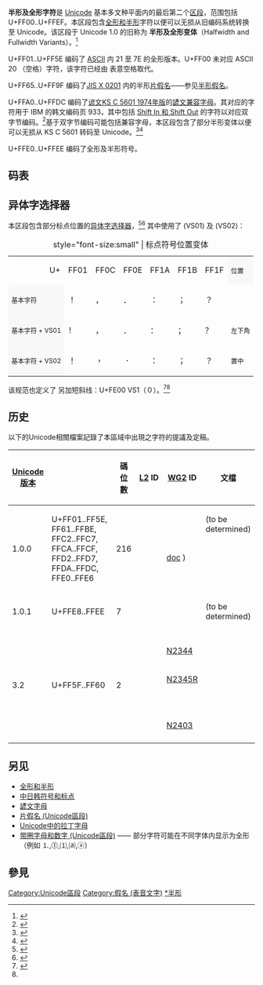 {{NoteTA
|G1=IT
}}
{{Infobox Unicode block
|blockname  = 半形及全形字符
|rangestart = FF00
|rangeend   = FFEF
|script1 = {{nowrap|[[谚文|谚文]]（52 个字符）}}
|script2 = {{nowrap|[[片假名|片假名]]（55 个字符）}}
|script3 = {{nowrap|[[拉丁文字|拉丁文字]]（52 个字符）}}
|script4 = {{nowrap|普通（66 char.)}}
|symbols    = 异体宽度字符
|1_0_0      = 216
|1_0_1      = 7
|3_2        = 2
|note = <ref>{{cite web|url=https://www.unicode.org/versions/Unicode1.0.0/Notice.pdf|title=Unicode 1.0.1 Addendum|work=The Unicode Standard|date=1992-11-03|access-date=2016-07-09|url-status=no|archive-url=https://web.archive.org/web/20160702004420/http://www.unicode.org/versions/Unicode1.0.0/Notice.pdf|archive-date=2016-07-02}}</ref><ref>{{cite web|url=https://www.unicode.org|title=Unicode character database|work=The Unicode Standard|access-date=2016-07-09|url-status=no|archive-url=https://web.archive.org/web/20160710080729/http://www.unicode.org/|archive-date=2016-07-10}}</ref><ref>{{cite web|url=https://www.unicode.org/versions/enumeratedversions.html|title=Enumerated Versions of The Unicode Standard|work=The Unicode Standard|access-date=2016-07-09|url-status=no|archive-url=https://web.archive.org/web/20160629001311/http://www.unicode.org/versions/enumeratedversions.html|archive-date=2016-06-29}}</ref>
}}

'''半形及全形字符'''是 [[Unicode|Unicode]] 基本多文种平面内的最后第二个[[Unicode区段|区段]]，范围包括 U+FF00..U+FFEF。本区段包含[[全形和半形|全形和半形]]字符以便可以无损从旧编码系统转换至 Unicode。该区段于 Unicode 1.0 的旧称为 '''半形及全形变体'''（Halfwidth and Fullwidth Variants）。<ref>{{cite web |url=https://www.unicode.org/versions/Unicode1.0.0/CodeCharts2.pdf |work=The Unicode Standard |version=version 1.0 |title=3.8: Block-by-Block Charts |publisher=[[Unicode_Consortium|Unicode Consortium]] |access-date=2021-02-04 |archive-date=2021-02-11 |archive-url=https://web.archive.org/web/20210211080017/https://www.unicode.org/versions/Unicode1.0.0/CodeCharts2.pdf |dead-url=no }}</ref>

U+FF01..U+FF5E 编码了 [[ASCII|ASCII]] 内 21 至 7E 的全形版本。U+FF00 未对应 ASCII 20 （空格）字符，该字符已经由 {{unichar|3000|IDEOGRAPHIC SPACE}} 表意空格取代。

U+FF65..U+FF9F 编码了[[JIS_X_0201|JIS X 0201]] 内的半形[[片假名|片假名]]——参见[[半形假名|半形假名]]。

U+FFA0..U+FFDC 编码了[[谚文|谚文]][[KS_C_5601#1974|KS C 5601 1974年版]]的[[諺文相容字母_(Unicode區段)|諺文兼容字母]]。其对应的字符用于 IBM 的韩文编码页 933，其中包括 [[Shift_In|Shift In 和 Shift Out]] 的字符以对应双字节编码。<ref name="ibm933">{{cite web|url=http://demo.icu-project.org/icu-bin/convexp?conv=ibm-933|title=ICU Demonstration - Converter Explorer|website=demo.icu-project.org|access-date=7 May 2018}}</ref>基于双字节编码可能包括兼容字母，本区段包含了部分半形变体以便可以无损从 KS C 5601 转码至 Unicode。<ref name=hwfwblame>{{Cite web |url=https://harjit.moe/hwfwblame.html |title=存档副本 |access-date=2021-02-04 |archive-date=2021-02-16 |archive-url=https://web.archive.org/web/20210216200902/https://harjit.moe/hwfwblame.html |dead-url=no }}</ref><ref>{{Cite web |url=http://userguide.icu-project.org/conversion/data |title=存档副本 |access-date=2021-02-04 |archive-date=2021-01-16 |archive-url=https://web.archive.org/web/20210116003849/http://userguide.icu-project.org/conversion/data |dead-url=no }}</ref>

U+FFE0..U+FFEE 编码了全形及半形符号。

== 码表 ==
{{Unicode chart Halfwidth and Fullwidth Forms}}

== 异体字选择器 ==
{{main|异体字选择器}}
本区段包含部分标点位置的[[异体字选择器|异体字选择器]]，<ref>{{cite web|url=https://www.unicode.org/L2/L2017/17436r-sv-eastsian-punct.pdf|title=L2/17-436: Proposal to add standardized variation sequences for fullwidth East Asian punctuation|date=2018-01-21|first=Ken|last=Lunde|access-date=2021-02-04|archive-date=2020-01-31|archive-url=https://web.archive.org/web/20200131212842/http://www.unicode.org/L2/L2017/17436r-sv-eastsian-punct.pdf|dead-url=no}}</ref><ref name="stdvar">{{cite web|url=https://www.unicode.org/Public/UNIDATA/StandardizedVariants.txt|title=Unicode Character Database: Standardized Variation Sequences|publisher=The Unicode Consortium|access-date=2021-02-04|archive-date=2021-02-09|archive-url=https://web.archive.org/web/20210209131535/https://www.unicode.org/Public/UNIDATA/StandardizedVariants.txt|dead-url=no}}</ref>  其中使用了 {{unichar|FE00|VARIATION SELECTOR-1}} (VS01) 及 {{unichar|FE01|VARIATION SELECTOR-2}} (VS02)：
{| class="wikitable nounderlines" style="border-collapse:collapse;background:#FFFFFF;font-size:large;text-align:center"
|+style="font-size:small" | 标点符号位置变体
|-style="background:#F8F8F8;font-size:small"
| style="text-align:right" | U+ || FF01 || FF0C || FF0E || FF1A || FF1B || FF1F || style="background:#F8F8F8;font-size:small;text-align:left" | 位置
|-
| style="background:#F8F8F8;font-size:small;text-align:left" | 基本字符 || ！ || ， || ． || ： || ； || ？ || style="font-size:small;text-align:left" | 
|-
| style="background:#F8F8F8;font-size:small;text-align:left" | 基本字符 + VS01 || ！︀ || ，︀ || ．︀ || ：︀ || ；︀ || ？︀ || style="font-size:small;text-align:left" | 左下角
|-
| style="background:#F8F8F8;font-size:small;text-align:left" | 基本字符 + VS02 || ！︁ || ，︁ || ．︁ || ：︁ || ；︁ || ？︁ || style="font-size:small;text-align:left" | 置中
|}

该规范也定义了 {{unichar|FF10|全宽数字〇}}另加短斜线：U+FE00 VS1（０︀）。<ref>{{cite web|url=https://www.unicode.org/L2/L2015/15268-slashed-zero.pdf|title=L2/15-268: Proposal to Represent the Slashed Zero Variant of Empty Set|date=2015-10-30|first1=Barbara|last1=Beeton|first2=Asmus|last2=Freytag|first3=Laurențiu|last3=Iancu|first4=Murray|last4=Sargent|access-date=2021-02-04|archive-date=2016-10-21|archive-url=https://web.archive.org/web/20161021032542/http://www.unicode.org/L2/L2015/15268-slashed-zero.pdf|dead-url=no}}</ref><ref name="stdvar"/>

== 历史 ==
以下的Unicode相關檔案記錄了本區域中出現之字符的提議及定稿。

{| class="wikitable collapsible collapsed"
|-
! [[Unicode#版本|Unicode<br>版本]] !! {{nobr|最終碼位<ref group=lower-alpha name=final/>}} !! 碼位數 !! [[International_Committee_for_Information_Technology_Standards|L2]] ID !! [[ISO/IEC_JTC_1/SC_2|WG2]] ID !! 文檔
|-
| rowspan="9" | 1.0.0 || rowspan="9" width="180" | U+FF01..FF5E, FF61..FFBE, FFC2..FFC7, FFCA..FFCF, FFD2..FFD7, FFDA..FFDC, FFE0..FFE6 || rowspan="9" | 216 || || || (to be determined)
|-
| || {{nobr|[https://www.unicode.org/wg2/docs/n4403.pdf N4403 (pdf],}} [https://www.unicode.org/wg2/docs/n4403.doc doc] {{Wayback|url=https://www.unicode.org/wg2/docs/n4403.doc |date=20210916232935 }}) || {{Citation|title=Unconfirmed minutes of WG 2 meeting 61, Holiday Inn, Vilnius, Lithuania; 2013-06-10/14|date=2014-01-28|first=V. S.|last=Umamaheswaran|section=Resolution M61.01}}
|-
| {{nobr|[https://www.unicode.org/L2/L2017/17056-sv-western-vs-eastasian.pdf L2/17-056]}} || || {{Citation|title=Proposal to add standardized variation sequences|date=2017-02-13|first=Ken|last=Lunde|author-link=Ken Lunde}}
|-
| {{nobr|[https://www.unicode.org/L2/L2017/17436r-sv-eastsian-punct.pdf L2/17-436]}} || || {{Citation|title=Proposal to add standardized variation sequences for fullwidth East Asian punctuation|date=2018-01-21|first=Ken|last=Lunde}}
|-
| {{nobr|[https://www.unicode.org/L2/L2018/18039-script-adhoc-rec.pdf L2/18-039]}} || || {{Citation|title=Recommendations to UTC #154 January 2018 on Script Proposals|date=2018-01-19|first1=Deborah|last1=Anderson|first2=Ken|last2=Whistler|first3=Roozbeh|last3=Pournader|first4=Lisa|last4=Moore|first5=Hai|last5=Liang|first6=Richard|last6=Cook|section=24. Fullwidth East Asian Punctuation}}
|-
| {{nobr|[https://www.unicode.org/L2/L2017/17362.htm L2/17-362]}} || || {{Citation|title=UTC #153 Minutes|date=2018-02-02|first=Lisa|last=Moore|section=B.4.1 New Proposal to add standardized variation sequence for U+FF10 FULL WIDTH DIGIT ZERO}}
|-
| {{nobr|[https://www.unicode.org/L2/L2018/18115.htm L2/18-115]}} || || {{Citation|title=UTC #155 Minutes|date=2018-05-09|first=Lisa|last=Moore|section=Consensus 154-C17|quote=Add 16 standardized variation sequences based on L2/17-436R, for Unicode 12.0.}}
|-
| {{nobr|[https://www.unicode.org/L2/L2019/19055-segment-fullwd-digits.txt L2/19-055]}} || || {{Citation|title=Proposed Changes in the Segmentation Property Values for Fullwidth Digits |date=2019-01-14|first=Laurențiu|last=Iancu}}
|-
| {{nobr|[https://www.unicode.org/L2/L2019/19008.htm L2/19-008]}} || || {{Citation|title=UTC #158 Minutes |date=2019-02-08|first=Lisa|last=Moore|section=B.11.11.1.2 Proposed changes in the segmentation property values for fullwidth digits}}
|-
| 1.0.1 || width="180" | U+FFE8..FFEE || 7 || || || (to be determined)
|-
| rowspan="11" | 3.2 || rowspan="11" width="180" | U+FF5F..FF60 || rowspan="11" | 2 || {{nobr|[https://www.unicode.org/L2/L1999/99052.htm L2/99-052]}} || || {{Citation|title=The math pieces from the symbol font|date=1999-02-05|first=Asmus|last=Freytag}}
|-
| {{nobr|[https://www.unicode.org/L2/L2001/01033-addbrackets.htm L2/01-033]}} || || {{Citation|title=Disunify braces/brackets for math, computing science, and Z notation from similar-looking CJK braces/brackets|date=2001-01-16|first1=Kent|last1=Karlsson|first2=Asmus|last2=Freytag}}
|-
| {{nobr|[https://www.unicode.org/L2/L2001/01159-N2344-MathAdHoc.pdf L2/01-159]}} || [https://www.unicode.org/wg2/docs/n2344.pdf N2344] {{Wayback|url=https://www.unicode.org/wg2/docs/n2344.pdf |date=20201003034425 }} || {{Citation|title=Ad-hoc report on Mathematical Symbols|date=2001-04-03}}
|-
| {{nobr|[https://www.unicode.org/L2/L2001/01157-N2345R-brackets.pdf L2/01-157]}} || [https://www.unicode.org/wg2/docs/n2345r.pdf N2345R] {{Wayback|url=https://www.unicode.org/wg2/docs/n2345r.pdf |date=20190306043736 }} || {{Citation|title=Proposal to disunify certain fencing CJK punctuation marks from similar-looking Math fences|date=2001-04-04|first=Kent|last=Karlsson}}
|-
| {{nobr|[https://www.unicode.org/L2/L2001/01168-hell.txt L2/01-168]}} || || {{Citation|title=Bracket Disunification & Normalization Hell|date=2001-04-10|first=Ken|last=Whistler}}
|-
| {{nobr|[https://www.unicode.org/L2/L2001/01012.htm L2/01-012R]}} || || {{Citation|title=Minutes UTC #86 in Mountain View, Jan 2001|date=2001-05-21|first=Lisa|last=Moore|section=Disunifying Braces and Brackets}}
|-
| {{nobr|[https://www.unicode.org/L2/L2001/01223.htm L2/01-223]}} || || {{Citation|title=Discussion of Issues Regarding Bracket Disunification|date=2001-05-23|first=Michel|last=Suignard}}
|-
| {{nobr|[https://www.unicode.org/L2/L2001/01184.htm L2/01-184R]}} || || {{Citation|title=Minutes from the UTC/L2 meeting|date=2001-06-18|first=Lisa|last=Moore|section=Motion 87-M21|quote=Reverse the decision made in motion 86-M6 not to disunify brackets.}}
|-
| {{nobr|[https://www.unicode.org/L2/L2001/01317-bracket.htm L2/01-317]}} || || {{Citation|title=Bracket Disunification & Normalization|date=2001-08-14|first=Michel|last=Suignard}}
|-
| {{nobr|[https://www.unicode.org/consortium/utc-minutes/UTC-088-200108.html L2/01-295R]}} || || {{Citation|title=Minutes from the UTC/L2 meeting #88|date=2001-11-06|first=Lisa|last=Moore|section=Bracket Disunification and Normalization}}
|-
| {{nobr|[https://www.unicode.org/L2/L2002/02154-n2403-minutes.pdf L2/02-154]}} || [https://www.unicode.org/wg2/docs/n2403.pdf N2403] {{Wayback|url=https://www.unicode.org/wg2/docs/n2403.pdf |date=20201003042026 }} || {{Citation|title=Draft minutes of WG 2 meeting 41, Hotel Phoenix, Singapore, 2001-10-15/19|date=2002-04-22|first=V. S.|last=Umamaheswaran|section=Resolution M41.1}}
|- class="sortbottom"
| colspan="6" | {{Reflist|group=lower-alpha|refs=<ref name=final>提案中建议的码位可能与最终码位不同。</ref>}}
|}

== 另见 ==
* [[全形和半形|全形和半形]]
* [[中日韩符号和标点|中日韩符号和标点]]
* [[諺文#Unicode|諺文字母]]
* [[片假名_(Unicode區段)|片假名 (Unicode區段)]]
* [[Unicode中的拉丁字母|Unicode中的拉丁字母]]
* [[带圈字母和数字_(Unicode區段)|带圈字母和数字 (Unicode區段)]] —— 部分字符可能在不同字体内显示为全形（例如 ⒈,⓵,⑴,⒜,ⓐ）

==參見==
{{Reflist}}

{{Unicode中的中日韓統一表意文字}}
{{Unicode區段一覽}}

[[Category:Unicode區段|Category:Unicode區段]]
[[Category:假名_(表音文字)|Category:假名 (表音文字)]]
[[Category:諺文字母|*半形]]
